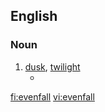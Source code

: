 ==English==

===Noun===
{{en-noun|-}}

# [[dusk]], [[twilight]]
#* {{RQ:Wodehouse Offing|XII|Arriving at Brinkley in the quiet '''evenfall''' and putting the old machine away in the garage, I noticed that Aunt Dahlia's car was there and gathered from this that the aged relative was around and about once more.}}

[[fi:evenfall]]
[[vi:evenfall]]